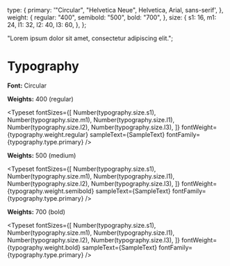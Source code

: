 
<Meta title="Design/Typography" />

  type: {
    primary: '"Circular", "Helvetica Neue", Helvetica, Arial, sans-serif',
  },
  weight: {
    regular: "400",
    semibold: "500",
    bold: "700",
  },
  size: {
    s1: 16,
    m1: 24,
    l1: 32,
    l2: 40,
    l3: 60,
  },
};

  "Lorem ipsum dolor sit amet, consectetur adipiscing elit.";

# Typography

**Font:** Circular

**Weights:** 400 (regular)

<Typeset
  fontSizes={[
    Number(typography.size.s1),
    Number(typography.size.m1),
    Number(typography.size.l1),
    Number(typography.size.l2),
    Number(typography.size.l3),
  ]}
  fontWeight={typography.weight.regular}
  sampleText={SampleText}
  fontFamily={typography.type.primary}
/>

**Weights:** 500 (medium)

<Typeset
  fontSizes={[
    Number(typography.size.s1),
    Number(typography.size.m1),
    Number(typography.size.l1),
    Number(typography.size.l2),
    Number(typography.size.l3),
  ]}
  fontWeight={typography.weight.semibold}
  sampleText={SampleText}
  fontFamily={typography.type.primary}
/>

**Weights:** 700 (bold)

<Typeset
  fontSizes={[
    Number(typography.size.s1),
    Number(typography.size.m1),
    Number(typography.size.l1),
    Number(typography.size.l2),
    Number(typography.size.l3),
  ]}
  fontWeight={typography.weight.bold}
  sampleText={SampleText}
  fontFamily={typography.type.primary}
/>
